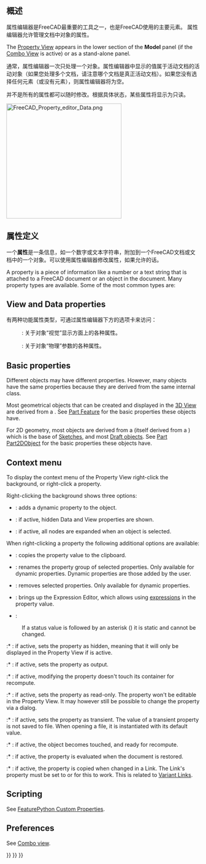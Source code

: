<languages/>

{{Docnav
|[[Document_structure|Document structure]]
|[[Workbenches|Workbenches]]
}}

{{TOCright}}

<span id="Introduction"></span>
<div class="mw-translate-fuzzy">
==概述==
属性编辑器是FreeCAD最重要的工具之一，也是FreeCAD使用的主要元素。
属性编辑器允许管理文档中对象的属性。
</div>

The [[Property_View|Property View]] appears in the lower section of the '''Model''' panel (if the [[Combo_View|Combo View]] is active) or as a stand-alone panel.

<div class="mw-translate-fuzzy">
通常，属性编辑器一次只处理一个对象。属性编辑器中显示的值属于活动文档的活动对象（如果您处理多个文档，请注意哪个文档是真正活动文档）。如果您没有选择任何元素（或没有元素），则属性编辑器将为空。
</div>

<div class="mw-translate-fuzzy">
并不是所有的属性都可以随时修改。根据具体状态，某些属性将显示为只读。
</div>

[[File:FreeCAD_Property_editor_Data.png|300px]]
{{Caption|The Data properties of a [[Part_Box|Part Box]]}}

<span id="Property_types"></span>
<div class="mw-translate-fuzzy">
==属性定义==
一个'''属性'''是一条信息，如一个数字或文本字符串，附加到一个FreeCAD文档或文档中的一个对象。可以使用属性编辑器修改属性，如果允许的话。
</div>

A property is a piece of information like a number or a text string that is attached to a FreeCAD document or an object in the document. Many  property types are available. Some of the most common types are:

{{Code|lang=text|code=
App::PropertyAngle
App::PropertyBool
App::PropertyDistance
App::PropertyFloat
App::PropertyInteger
App::PropertyLength
App::PropertyPlacement
App::PropertyString
App::PropertyVector
}}

== View and Data properties ==

<div class="mw-translate-fuzzy">
有两种功能属性类型，可通过属性编辑器下方的选项卡来访问：
: {{PropertyView|View}} : 关于对象“视觉”显示方面上的各种属性。
: {{PropertyData|Data}} : 关于对象“物理”参数的各种属性。
</div>

== Basic properties ==

Different objects may have different properties. However, many objects have the same properties because they are derived from the same internal class.

Most geometrical objects that can be created and displayed in the [[3D_View|3D View]] are derived from a {{incode|Part::Feature}}. See [[Part_Feature|Part Feature]] for the basic properties these objects have.

For 2D geometry, most objects are derived from a {{incode|Part::Part2DObject}} (itself derived from a {{incode|Part::Feature}}) which is the base of [[Sketch|Sketches]], and most [[Draft_Workbench|Draft objects]]. See [[Part_Part2DObject|Part Part2DObject]] for the basic properties these objects have.

== Context menu ==

To display the context menu of the Property View right-click the background, or right-click a property.

Right-clicking the background shows three options:

* {{MenuCommand|Add Property}}: adds a dynamic property to the object.

* {{MenuCommand|Show Hidden}}: if active, hidden Data and View properties are shown.

* {{MenuCommand|Auto-Expand}}: if active, all nodes are expanded when an object is selected.

When right-clicking a property the following additional options are available:

* {{MenuCommand|Copy}}: copies the property value to the clipboard.

* {{MenuCommand|Rename Property Group}}: renames the property group of selected properties. Only available for dynamic properties. Dynamic properties are those added by the user.

* {{MenuCommand|Remove Property}}: removes selected properties. Only available for dynamic properties.

* {{MenuCommand|Expression}}: brings up the Expression Editor, which allows using [[Expressions|expressions]] in the property value.

* {{MenuCommand|Status}}:

: If a status value is followed by an asterisk ({{MenuCommand|*}}) it is static and cannot be changed.

:* {{MenuCommand|Hidden}}: if active, sets the property as hidden, meaning that it will only be displayed in the Property View if {{MenuCommand|Show hidden}} is active.

:* {{MenuCommand|Output}}: if active, sets the property as output.

:* {{MenuCommand|NoRecompute}}: if active, modifying the property doesn't touch its container for recompute.

:* {{MenuCommand|ReadOnly}}: if active, sets the property as read-only. The property won't be editable in the Property View. It may however still be possible to change the property via a dialog.

:* {{MenuCommand|Transient}}: if active, sets the property as transient. The value of a transient property is not saved to file. When opening a file, it is instantiated with its default value.

:* {{MenuCommand|Touched}}: if active, the object becomes touched, and ready for recompute.

:* {{MenuCommand|EvalOnRestore}}: if active, the property is evaluated when the document is restored.

:* {{MenuCommand|CopyOnChange}}: if active, the property is copied when changed in a Link. The Link's {{PropertyData|Link Copy on Change}} property must be set to {{Value|Tracking}} or {{Value|Enabled}} for this to work. This is related to [https://forum.freecad.org/viewtopic.php?p=738833#p738833 Variant Links].

== Scripting ==

See [[FeaturePython_Custom_Properties|FeaturePython Custom Properties]].

== Preferences ==

See [[Combo_view#Preferences|Combo view]].


<div class="mw-translate-fuzzy">
{{docnav|Interface Customization/zh-cn|Workbenches/zh-cn}}
</div>

{{Interface_navi{{#translation:}}}}
{{Std_Base_navi{{#translation:}}}}
{{Userdocnavi{{#translation:}}}}